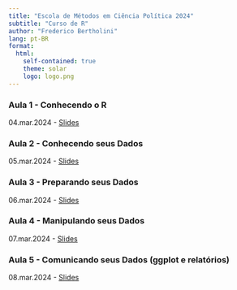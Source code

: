 ```yaml
---
title: "Escola de Métodos em Ciência Política 2024"
subtitle: "Curso de R"
author: "Frederico Bertholini"
lang: pt-BR
format: 
  html:
    self-contained: true
    theme: solar
    logo: logo.png
---
```


### Aula 1  - Conhecendo o R
04.mar.2024 - [Slides](https://ipol-unb.github.io/emcp24/aula1)

### Aula 2 - Conhecendo seus Dados
05.mar.2024 - [Slides](https://ipol-unb.github.io/emcp24/aula2)

### Aula 3  - Preparando seus Dados
06.mar.2024 - [Slides](https://ipol-unb.github.io/emcp24/aula3)

### Aula 4  - Manipulando seus Dados
07.mar.2024 - [Slides](https://ipol-unb.github.io/emcp24/aula4)

### Aula 5  - Comunicando seus Dados (ggplot e relatórios)
08.mar.2024 - [Slides](https://ipol-unb.github.io/emcp24/aula5)

